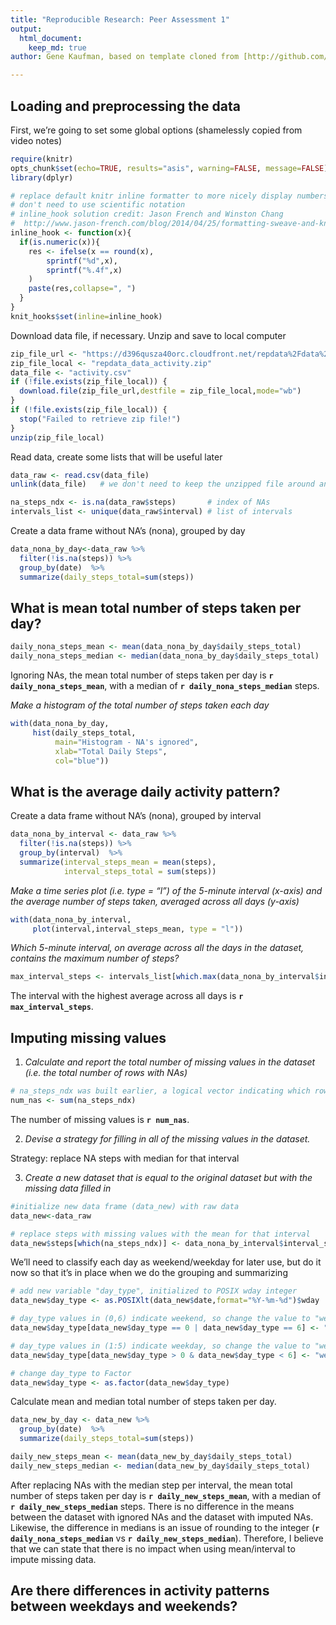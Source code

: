 ```yaml
---
title: "Reproducible Research: Peer Assessment 1"
output: 
  html_document:
    keep_md: true
author: Gene Kaufman, based on template cloned from [http://github.com/rdpeng/RepData_PeerAssessment1](http://github.com/rdpeng/RepData_PeerAssessment1)

---
```

## Loading and preprocessing the data
First, we're going to set some global options (shamelessly copied from video notes)
```r
require(knitr)
opts_chunk$set(echo=TRUE, results="asis", warning=FALSE, message=FALSE)
library(dplyr)

# replace default knitr inline formatter to more nicely display numbers that
# don't need to use scientific notation
# inline_hook solution credit: Jason French and Winston Chang
#  http://www.jason-french.com/blog/2014/04/25/formatting-sweave-and-knitr-output-for-2-digits/
inline_hook <- function(x){
  if(is.numeric(x)){
    res <- ifelse(x == round(x),
        sprintf("%d",x),
        sprintf("%.4f",x)
    )
    paste(res,collapse=", ")
  }
}
knit_hooks$set(inline=inline_hook)
```

Download data file, if necessary. Unzip and save to local computer
```r
zip_file_url <- "https://d396qusza40orc.cloudfront.net/repdata%2Fdata%2Factivity.zip"
zip_file_local <- "repdata_data_activity.zip"
data_file <- "activity.csv"
if (!file.exists(zip_file_local)) {
  download.file(zip_file_url,destfile = zip_file_local,mode="wb")
}
if (!file.exists(zip_file_local)) {
  stop("Failed to retrieve zip file!")
}
unzip(zip_file_local)
```

Read data, create some lists that will be useful later
```r
data_raw <- read.csv(data_file)
unlink(data_file)	# we don't need to keep the unzipped file around any longer

na_steps_ndx <- is.na(data_raw$steps)		# index of NAs
intervals_list <- unique(data_raw$interval)	# list of intervals
```


Create a data frame without NA's (nona), grouped by day
```r
data_nona_by_day<-data_raw %>%
  filter(!is.na(steps)) %>%
  group_by(date)  %>%
  summarize(daily_steps_total=sum(steps))
```

## What is mean total number of steps taken per day?

```r
daily_nona_steps_mean <- mean(data_nona_by_day$daily_steps_total)
daily_nona_steps_median <- median(data_nona_by_day$daily_steps_total)
```

Ignoring NAs, the mean total number of steps taken per day is **`r daily_nona_steps_mean`**, with a median of **`r daily_nona_steps_median`** steps.

*Make a histogram of the total number of steps taken each day*
```r
with(data_nona_by_day,
     hist(daily_steps_total,
          main="Histogram - NA's ignored",
          xlab="Total Daily Steps",
          col="blue"))
```
          
## What is the average daily activity pattern?

Create a data frame without NA's (nona), grouped by interval
```r
data_nona_by_interval <- data_raw %>%
  filter(!is.na(steps)) %>%
  group_by(interval)  %>%
  summarize(interval_steps_mean = mean(steps),
            interval_steps_total = sum(steps))
```

*Make a time series plot (i.e. type = "l") of the 5-minute interval (x-axis) and the average number of steps taken, averaged across all days (y-axis)*
```r
with(data_nona_by_interval,
     plot(interval,interval_steps_mean, type = "l"))
```

*Which 5-minute interval, on average across all the days in the dataset, contains the maximum number of steps?*
```r
max_interval_steps <- intervals_list[which.max(data_nona_by_interval$interval_steps_total)]
```
The interval with the highest average across all days is **`r max_interval_steps`**.

## Imputing missing values

1. *Calculate and report the total number of missing values in the dataset (i.e. the total number of rows with NAs)*
```r
# na_steps_ndx was built earlier, a logical vector indicating which rows had NAs. Running a sum on that will indicate the number of NAs
num_nas <- sum(na_steps_ndx)
```

The number of missing values is **`r num_nas`**.

2. *Devise a strategy for filling in all of the missing values in the dataset.*

Strategy: replace NA steps with median for that interval

3. *Create a new dataset that is equal to the original dataset but with the missing data filled in*
```r
#initialize new data frame (data_new) with raw data
data_new<-data_raw

# replace steps with missing values with the mean for that interval
data_new$steps[which(na_steps_ndx)] <- data_nona_by_interval$interval_steps_mean[match(data_new$interval[which(na_steps_ndx)],intervals_list)]
```

We'll need to classify each day as weekend/weekday for later use, but do it now so that it's in place when we do the grouping and summarizing
```r
# add new variable "day_type", initialized to POSIX wday integer
data_new$day_type <- as.POSIXlt(data_new$date,format="%Y-%m-%d")$wday

# day_type values in (0,6) indicate weekend, so change the value to "weekend"
data_new$day_type[data_new$day_type == 0 | data_new$day_type == 6] <- "weekend"

# day_type values in (1:5) indicate weekday, so change the value to "weekday"
data_new$day_type[data_new$day_type > 0 & data_new$day_type < 6] <- "weekday"

# change day_type to Factor
data_new$day_type <- as.factor(data_new$day_type)
```

Calculate mean and median total number of steps taken per day.
```r
data_new_by_day <- data_new %>%
  group_by(date)  %>%
  summarize(daily_steps_total=sum(steps))

daily_new_steps_mean <- mean(data_new_by_day$daily_steps_total)
daily_new_steps_median <- median(data_new_by_day$daily_steps_total)
```

After replacing NAs with the median step per interval, the mean total number of steps taken per day is **`r daily_new_steps_mean`**, with a median of **`r daily_new_steps_median`** steps. There is no difference in the means between the dataset with ignored NAs and the dataset with imputed NAs. Likewise, the difference in medians is an issue of rounding to the integer (**`r daily_nona_steps_median`** vs **`r daily_new_steps_median`**). Therefore, I believe that we can state that there is no impact when using mean/interval to impute missing data.



## Are there differences in activity patterns between weekdays and weekends?
